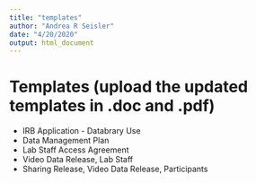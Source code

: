 ```yaml
---
title: "templates"
author: "Andrea R Seisler"
date: "4/20/2020"
output: html_document
---
```

# Templates (upload the updated templates in .doc and .pdf)
  - IRB Application - Databrary Use
  - Data Management Plan
  - Lab Staff Access Agreement
  - Video Data Release, Lab Staff
  - Sharing Release, Video Data Release, Participants